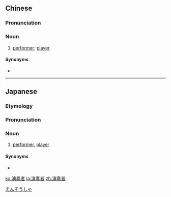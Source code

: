 ==Chinese==
{{zh-forms|type=21}}

===Pronunciation===
{{zh-pron
|m=yǎnzòuzhě
|c=jin2 zau3 ze2,jin5 zau3 ze2
|cat=n
}}

===Noun===
{{zh-noun}}

# {{lb|zh|music}} [[performer]]; [[player]]

====Synonyms====
* {{zh-l|演奏家}}

{{zh-cat|Occupations}}

----

==Japanese==
{{ja-kanjitab|えん|そう|しゃ}}

===Etymology===
{{suffix|演奏|者|tr1=ensō|tr2=-sha|gloss1=[[play]]ing the [[instrument]]|gloss2=[[person]]|lang=ja}}

===Pronunciation===
{{ja-pron|えんそうしゃ}}

===Noun===
{{ja-noun|えんそうしゃ}}

# {{lb|ja|music}} [[performer]], [[player]]

====Synonyms====
* {{ja-r|演奏家|えんそうか}}

[[Category:ja:Music|えんそうしゃ]]

[[ko:演奏者]]
[[ja:演奏者]]
[[zh:演奏者]]